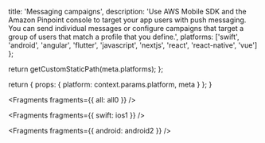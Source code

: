 
  title: 'Messaging campaigns',
  description:
    'Use AWS Mobile SDK and the Amazon Pinpoint console to target your app users with push messaging. You can send individual messages or configure campaigns that target a group of users that match a profile that you define.',
  platforms: ['swift', 'android', 'angular', 'flutter', 'javascript', 'nextjs', 'react', 'react-native', 'vue']
};

  return getCustomStaticPath(meta.platforms);
};

  return {
    props: {
      platform: context.params.platform,
      meta
    }
  };
}


<Fragments fragments={{ all: all0 }} />


<Fragments fragments={{ swift: ios1 }} />


<Fragments fragments={{ android: android2 }} />

